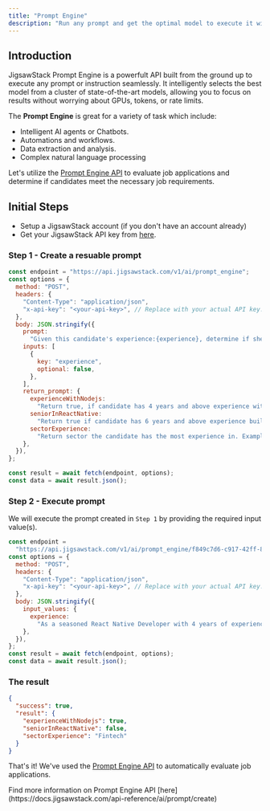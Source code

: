 ```yaml
---
title: "Prompt Engine"
description: "Run any prompt and get the optimal model to execute it without worrying about GPUs, tokens, or rate limits—it just works effortlessly."
---
```


## Introduction

JigsawStack Prompt Engine is a powerfult API built from the ground up to execute any prompt or instruction seamlessly. It intelligently selects the best model from a cluster of state-of-the-art models, allowing you to focus on results without worrying about GPUs, tokens, or rate limits.

The **Prompt Engine** is great for a variety of task which include:

- Intelligent AI agents or Chatbots.
- Automations and workflows.
- Data extraction and analysis.
- Complex natural language processing

Let's utilize the [Prompt Engine API](https://docs.jigsawstack.com/api-reference/ai/prompt/create) to evaluate job applications and determine if candidates meet the necessary job requirements.

## Initial Steps

- Setup a JigsawStack account (if you don't have an account already)
- Get your JigsawStack API key from [here](https://jigsawstack.com/dashboard).

### Step 1 - Create a resuable prompt

```javascript prompt.ts
const endpoint = "https://api.jigsawstack.com/v1/ai/prompt_engine";
const options = {
  method: "POST",
  headers: {
    "Content-Type": "application/json",
    "x-api-key": "<your-api-key>", // Replace with your actual API key.
  },
  body: JSON.stringify({
    prompt:
      "Given this candidate's experience:{experience}, determine if she should be considered for the Senior Fullstack Mobile Engineer Role with React Native, Node.js, AWS, Next.js, Typescript",
    inputs: [
      {
        key: "experience",
        optional: false,
      },
    ],
    return_prompt: {
      experienceWithNodejs:
        "Return true, if candidate has 4 years and above experience with Node.js. Else return false",
      seniorInReactNative:
        "Return true if candidate has 6 years and above experience building apps with React Native",
      sectorExperience:
        "Return sector the candidate has the most experience in. Example of sector include: Fintech, Edtech, blockchain, Ecommerce, etc.",
    },
  }),
};

const result = await fetch(endpoint, options);
const data = await result.json();
```

### Step 2 - Execute prompt

We will execute the prompt created in `Step 1` by providing the required input value(s).

```javascript execute.ts
const endpoint =
  "https://api.jigsawstack.com/v1/ai/prompt_engine/f849c7d6-c917-42ff-8d94-5dc1bd4ee2a2";
const options = {
  method: "POST",
  headers: {
    "Content-Type": "application/json",
    "x-api-key": "<your-api-key>", // Replace with your actual API key.
  },
  body: JSON.stringify({
    input_values: {
      experience:
        "As a seasoned React Native Developer with 4 years of experience, I have a proven track record in building high-quality mobile applications. Over the past 2 years, I have also gained substantial expertise in Node.js, enhancing my ability to develop robust backend services. My proficiency in TypeScript, acquired over the last year, further strengthens my development skills. In my most recent role in the Fintech sector, I successfully contributed to creating secure and efficient financial applications, demonstrating my ability to thrive in dynamic and challenging environments. My comprehensive skill set ensures seamless integration and functionality across diverse platforms.",
    },
  }),
};
const result = await fetch(endpoint, options);
const data = await result.json();
```

### The result

```json
{
  "success": true,
  "result": {
    "experienceWithNodejs": true,
    "seniorInReactNative": false,
    "sectorExperience": "Fintech"
  }
}
```

That's it! We've used the [Prompt Engine API](https://docs.jigsawstack.com/api-reference/ai/prompt/create) to automatically evaluate job applications.

<Info>
  Find more information on Prompt Engine API
  [here](https://docs.jigsawstack.com/api-reference/ai/prompt/create)
</Info>

